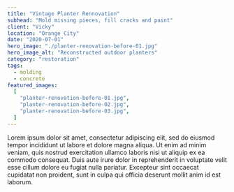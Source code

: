 ```yaml
---
title: "Vintage Planter Rennovation"
subhead: "Mold missing pieces, fill cracks and paint"
client: "Vicky"
location: "Orange City"
date: "2020-07-01"
hero_image: "./planter-renovation-before-01.jpg"
hero_image_alt: "Reconstructed outdoor planters"
category: "restoration"
tags:
  - molding
  - concrete
featured_images:
  [
    "planter-renovation-before-01.jpg",
    "planter-renovation-before-02.jpg",
    "planter-renovation-before-03.jpg",
  ]
---
```


Lorem ipsum dolor sit amet, consectetur adipiscing elit, sed do eiusmod tempor incididunt ut labore et dolore magna aliqua. Ut enim ad minim veniam, quis nostrud exercitation ullamco laboris nisi ut aliquip ex ea commodo consequat. Duis aute irure dolor in reprehenderit in voluptate velit esse cillum dolore eu fugiat nulla pariatur. Excepteur sint occaecat cupidatat non proident, sunt in culpa qui officia deserunt mollit anim id est laborum.
